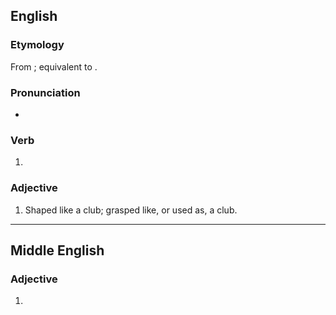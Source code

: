 ==English==

===Etymology===
From {{inh|en|enm|clubbyd}}; equivalent to {{af|en|club|-ed}}.

===Pronunciation===
* {{IPA|/klʌbd/|lang=en}}

===Verb===
{{head|en|verb form}}

# {{en-past of|club}}

===Adjective===
{{en-adj}}

# Shaped like a club; grasped like, or used as, a club.
#: {{rfquotek|Skelton}}

----

==Middle English==

===Adjective===
{{head|enm|adjective}}

# {{alternative form of|lang=enm|clubbyd}}